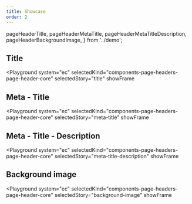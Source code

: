 ```yaml
---
title: Showcase
order: 2
---
```



  pageHeaderTitle,
  pageHeaderMetaTitle,
  pageHeaderMetaTitleDescription,
  pageHeaderBackgroundImage,
} from '../demo';

## Title

<Playground
  system="ec"
  selectedKind="components-page-headers-page-header-core"
  selectedStory="title"
  showFrame
>
  <Html markup={pageHeaderTitle} />
</Playground>

## Meta - Title

<Playground
  system="ec"
  selectedKind="components-page-headers-page-header-core"
  selectedStory="meta-title"
  showFrame
>
  <Html markup={pageHeaderMetaTitle} />
</Playground>

## Meta - Title - Description

<Playground
  system="ec"
  selectedKind="components-page-headers-page-header-core"
  selectedStory="meta-title-description"
  showFrame
>
  <Html markup={pageHeaderMetaTitleDescription} />
</Playground>

## Background image

<Playground
  system="ec"
  selectedKind="components-page-headers-page-header-core"
  selectedStory="background-image"
  showFrame
>
  <Html markup={pageHeaderBackgroundImage} />
</Playground>
